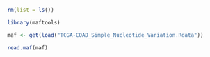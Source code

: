 ```r
rm(list = ls())
```

```r
library(maftools)
```

```r
maf <- get(load("TCGA-COAD_Simple_Nucleotide_Variation.Rdata"))
```

```r
read.maf(maf)
```


